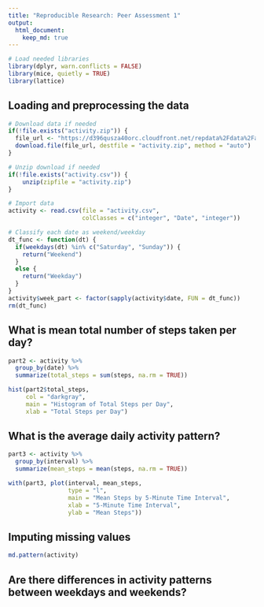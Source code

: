 ```yaml
---
title: "Reproducible Research: Peer Assessment 1"
output: 
  html_document:
    keep_md: true
---
```


```r
# Load needed libraries
library(dplyr, warn.conflicts = FALSE)
library(mice, quietly = TRUE)
library(lattice)
```

## Loading and preprocessing the data

```r
# Download data if needed
if(!file.exists("activity.zip")) {
  file_url <- "https://d396qusza40orc.cloudfront.net/repdata%2Fdata%2Factivity.zip"
  download.file(file_url, destfile = "activity.zip", method = "auto")
}

# Unzip download if needed
if(!file.exists("activity.csv")) {
    unzip(zipfile = "activity.zip")
}

# Import data
activity <- read.csv(file = "activity.csv",
                     colClasses = c("integer", "Date", "integer"))

# Classify each date as weekend/weekday
dt_func <- function(dt) {
  if(weekdays(dt) %in% c("Saturday", "Sunday")) {
    return("Weekend")
  }
  else {
    return("Weekday")
  }
}
activity$week_part <- factor(sapply(activity$date, FUN = dt_func))
rm(dt_func)
```

## What is mean total number of steps taken per day?
```r
part2 <- activity %>%
  group_by(date) %>%
  summarize(total_steps = sum(steps, na.rm = TRUE))

hist(part2$total_steps,
     col = "darkgray",
     main = "Histogram of Total Steps per Day",
     xlab = "Total Steps per Day")
```

## What is the average daily activity pattern?
```r
part3 <- activity %>%
  group_by(interval) %>%
  summarize(mean_steps = mean(steps, na.rm = TRUE))

with(part3, plot(interval, mean_steps,
                 type = "l",
                 main = "Mean Steps by 5-Minute Time Interval",
                 xlab = "5-Minute Time Interval",
                 ylab = "Mean Steps"))
```

## Imputing missing values
```r
md.pattern(activity)
```


## Are there differences in activity patterns between weekdays and weekends?
